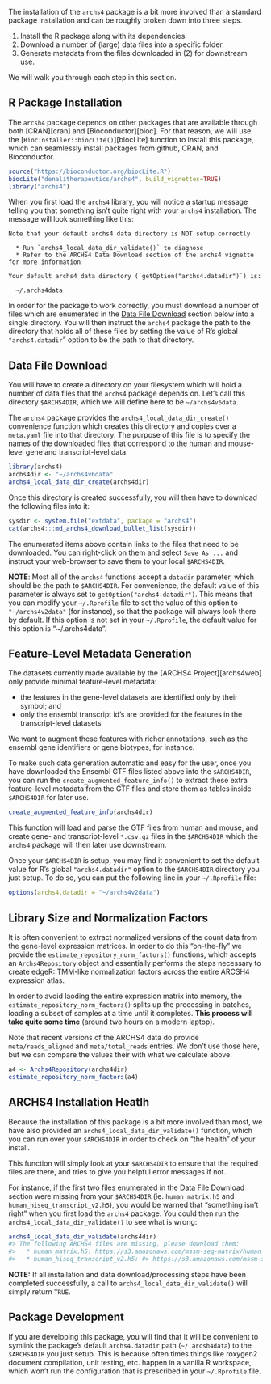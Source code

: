 The installation of the `archs4` package is a bit more involved than a standard
package installation and can be roughly broken down into three steps.

1. Install the R package along with its dependencies.
2. Download a number of (large) data files into a specific folder.
3. Generate metadata from the files downloaded in (2) for downstream use.

We will walk you through each step in this section.

## R Package Installation

The `arcsh4` package depends on other packages that are available through both
[CRAN][cran] and [Bioconductor][bioc]. For that reason, we will use the
[`BiocInstaller::biocLite()`][biocLite] function to install this package, which
can seamlessly install packages from github, CRAN, and Bioconductor.

```r
source("https://bioconductor.org/biocLite.R")
biocLite("denalitherapeutics/archs4", build_vignettes=TRUE)
library("archs4")
```

When you first load the `archs4` library, you will notice a startup message
telling you that something isn't quite right with your `archs4` installation.
The message will look something like this:

```
Note that your default archs4 data directory is NOT setup correctly

  * Run `archs4_local_data_dir_validate()` to diagnose
  * Refer to the ARCHS4 Data Download section of the archs4 vignette for more information

Your default archs4 data directory (`getOption("archs4.datadir")`) is:

  ~/.archs4data
```

In order for the package to work correctly, you must download a number of files
which are enumerated in the [Data File Download](#data-file-download) section
below into a single directory. You will then instruct the `archs4` package the
path to the directory that holds all of these files by setting the value of R's
global `"archs4.datadir`" option to be the path to that directory.

## Data File Download

You will have to create a directory on your filesystem which will hold a number
of data files that the `archs4` package depends on. Let's call this
directory `$ARCHS4DIR`, which we will define here to be `~/archs4v6data`.

The `archs4` package provides the `archs4_local_data_dir_create()` convenience
function which creates this directory and copies over a `meta.yaml` file into
that directory. The purpose of this file is to specify the names of the
downloaded files that correspond to the human and mouse-level gene and
transcript-level data.

```r
library(archs4)
archs4dir <- "~/archs4v6data"
archs4_local_data_dir_create(archs4dir)
```

Once this directory is created successfully, you will then have to download the
following files into it:

```r
sysdir <- system.file("extdata", package = "archs4")
cat(archs4:::md_archs4_download_bullet_list(sysdir))
```

The enumerated items above contain links to the files that need to be
downloaded. You can right-click on them and select `Save As ...` and instruct
your web-browser to save them to your local `$ARCHS4DIR`.

**NOTE**: Most all of the `archs4` functions accept a `datadir` parameter, which
should be the path to `$ARCHS4DIR`. For convenience, the default value of this
parameter is always set to `getOption("archs4.datadir")`. This means that you
can modify your `~/.Rprofile` file to set the value of this option to
`"~/archs4v2data"` (for instance), so that the package will always look there
by default. If this option is not set in your `~/.Rprofile`, the
default value for this option is "~/.archs4data".

## Feature-Level Metadata Generation

The datasets currently made available by the [ARCHS4 Project][archs4web] only
provide minimal feature-level metadata: 

* the features in the gene-level datasets are identified only by their symbol;
  and
* only the ensembl transcript id's are provided for the features in the
  transcript-level datasets

We want to augment these features with richer annotations, such as the ensembl
gene identifiers or gene biotypes, for instance.

To make such data generation automatic and easy for the user, once you have
downloaded the Ensembl GTF files listed above into the `$ARCHS4DIR`, you can
run the `create_augmented_feature_info()` to extract these extra feature-level
metadata from the GTF files and store them as tables inside `$ARCHS4DIR` for
later use.

```r
create_augmented_feature_info(archs4dir)
```

This function will load and parse the GTF files from human and mouse, and
create gene- and transcript-level `*.csv.gz` files in the `$ARCHS4DIR` which
the `archs4` package will then later use downstream.

Once your `$ARCHS4DIR` is setup, you may find it convenient to set the default
value for R's global `"archs4.datadir"` option to the `$ARCHS4DIR` directory you
just setup. To do so, you can put the following line in your `~/.Rprofile` file:

```r
options(archs4.datadir = "~/archs4v2data")
```

## Library Size and Normalization Factors

It is often convenient to extract normalized versions of the count data from
the gene-level expression matrices. In order to do this "on-the-fly" we provide
the `estimate_repository_norm_factors()` functions, which accepts an
`Archs4Repository` object and essentially performs the steps necessary to
create edgeR::TMM-like normalization factors across the entire ARCSH4 expression
atlas.

In order to avoid laoding the entire expression matrix into memory, the
`estimate_repository_norm_factors()` splits up the processing in batches,
loading a subset of samples at a time until it completes. **This process will
take quite some time** (around two hours on a modern laptop).

Note that recent versions of the ARCHS4 data do provide `meta/reads_aligned`
and `meta/total_reads` entries. We don't use those here, but we can compare
the values their with what we calculate above.

```r
a4 <- Archs4Repository(archs4dir)
estimate_repository_norm_factors(a4)
```

## ARCHS4 Installation Heatlh

Because the installation of this package is a bit more involved than most,
we have also provided an `archs4_local_data_dir_validate()` function, which
you can run over your `$ARCHS4DIR` in order to check on "the health" of your
install.

This function will simply look at your `$ARCHS4DIR` to ensure that the required
files are there, and tries to give you helpful error messages if not.

For instance, if the first two files enumerated in the
[Data File Download](#data-file-download) section were missing from
your `$ARCHS4DIR` (ie. `human_matrix.h5` and `human_hiseq_transcript_v2.h5`),
you would be warned that "something isn't right" when you first load the
`archs4` package. You could then run the `archs4_local_data_dir_validate()`
to see what is wrong:

```r
archs4_local_data_dir_validate(archs4dir)
#> The following ARCHS4 files are missing, please download them:
#>   * human_matrix.h5: https://s3.amazonaws.com/mssm-seq-matrix/human_matrix.h5
#>   * human_hiseq_transcript_v2.h5: #> https://s3.amazonaws.com/mssm-seq-matrix/human_hiseq_transcript_v2.h5
```

**NOTE:** If all installation and data download/processing steps have been
completed successfully, a call to `archs4_local_data_dir_validate()` will simply
return `TRUE`.


## Package Development

If you are developing this package, you will find that it will be convenient
to symlink the package's default `archs4.datadir` path (`~/.arcsh4data`) to the
`$ARCHS4DIR` you just setup. This is because often times things like roxygen2
document compilation, unit testing, etc. happen in a vanilla R workspace, which
won't run the configuration that is prescribed in your `~/.Rprofile` file.

